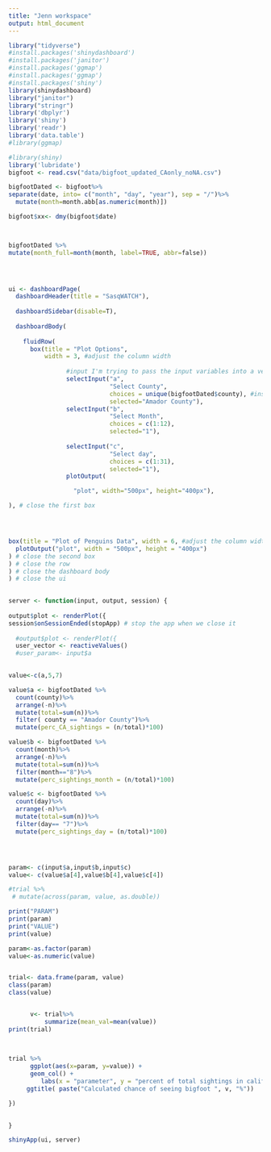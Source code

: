 ```yaml
---
title: "Jenn workspace"
output: html_document
---
```

```r
library("tidyverse")
#install.packages('shinydashboard')
#install.packages('janitor')
#install.packages('ggmap')
#install.packages('ggmap')
#install.packages('shiny')
library(shinydashboard)
library("janitor")
library("stringr")
library('dbplyr')
library('shiny')
library('readr')
library('data.table')
#library(ggmap)
```


```r
#library(shiny) 
library('lubridate')
bigfoot <- read.csv("data/bigfoot_updated_CAonly_noNA.csv")

bigfootDated <- bigfoot%>%
separate(date, into= c("month", "day", "year"), sep = "/")%>%
  mutate(month=month.abb[as.numeric(month)])

bigfoot$xx<- dmy(bigfoot$date)



bigfootDated %>%
mutate(month_full=month(month, label=TRUE, abbr=false)) 
  



ui <- dashboardPage(
  dashboardHeader(title = "SasqWATCH"),
  
  dashboardSidebar(disable=T),
  
  dashboardBody(
  
    fluidRow(
      box(title = "Plot Options", 
          width = 3, #adjust the column width
              
                #input I'm trying to pass the input variables into a vector/df to use for the graph later
                selectInput("a", 
                            "Select County",
                            choices = unique(bigfootDated$county), #instead of typing all options, we can use unique()
                            selected="Amador County"),
                selectInput("b", 
                            "Select Month", 
                            choices = c(1:12),
                            selected="1"),
                          
                selectInput("c", 
                            "Select day", 
                            choices = c(1:31), 
                            selected="1"),
                plotOutput(

                  "plot", width="500px", height="400px"),

), # close the first box    




box(title = "Plot of Penguins Data", width = 6, #adjust the column width and add title
  plotOutput("plot", width = "500px", height = "400px")
) # close the second box
) # close the row
) # close the dashboard body
) # close the ui

    
server <- function(input, output, session) {
  
output$plot <- renderPlot({
session$onSessionEnded(stopApp) # stop the app when we close it
  
  #output$plot <- renderPlot({
  user_vector <- reactiveValues()
  #user_param<- input$a

  
value<-c(a,5,7)

value$a <- bigfootDated %>%
  count(county)%>%  
  arrange(-n)%>% 
  mutate(total=sum(n))%>%
  filter( county == "Amador County")%>%
  mutate(perc_CA_sightings = (n/total)*100)    

value$b <- bigfootDated %>%
  count(month)%>%
  arrange(-n)%>% 
  mutate(total=sum(n))%>%
  filter(month=="8")%>%
  mutate(perc_sightings_month = (n/total)*100)

value$c <- bigfootDated %>%
  count(day)%>%
  arrange(-n)%>% 
  mutate(total=sum(n))%>%
  filter(day== "7")%>%
  mutate(perc_sightings_day = (n/total)*100)




param<- c(input$a,input$b,input$c)
value<- c(value$a[4],value$b[4],value$c[4])

#trial %>% 
 # mutate(across(param, value, as.double))

print("PARAM")
print(param)
print("VALUE")
print(value)

param<-as.factor(param)
value<-as.numeric(value)


trial<- data.frame(param, value) 
class(param)
class(value)


      v<- trial%>%
          summarize(mean_val=mean(value))
print(trial) 

   
 
trial %>%
      ggplot(aes(x=param, y=value)) + 
      geom_col() +
         labs(x = "parameter", y = "percent of total sightings in california by parameter")+
     ggtitle( paste("Calculated chance of seeing bigfoot ", v, "%"))    

})
  

}

shinyApp(ui, server)
```

